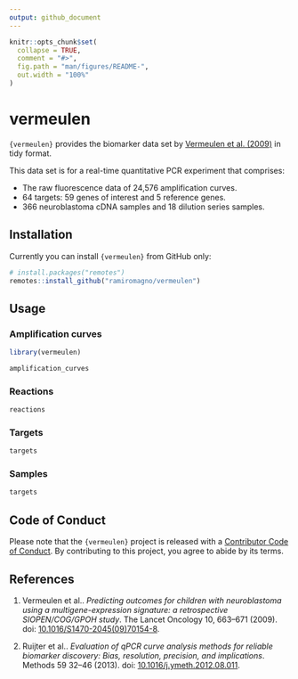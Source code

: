 ```yaml
---
output: github_document
---
```


<!-- README.md is generated from README.Rmd. Please edit that file -->

```r
knitr::opts_chunk$set(
  collapse = TRUE,
  comment = "#>",
  fig.path = "man/figures/README-",
  out.width = "100%"
)
```

# vermeulen

<!-- badges: start -->
<!-- badges: end -->

`{vermeulen}` provides the biomarker data set by [Vermeulen et al.
(2009)](https://doi.org/10.1016/S1470-2045(09)70154-8) in tidy format.

This data set is for a real-time quantitative PCR experiment that comprises:

- The raw fluorescence data of 24,576 amplification curves.
- 64 targets: 59 genes of interest and 5 reference genes.
- 366 neuroblastoma cDNA samples and 18 dilution series samples.

## Installation

Currently you can install `{vermeulen}` from GitHub only:

``` r
# install.packages("remotes")
remotes::install_github("ramiromagno/vermeulen")
```

## Usage

### Amplification curves

```r
library(vermeulen)

amplification_curves
```

### Reactions

```r
reactions
```

### Targets

```r
targets
```

### Samples

```r
targets
```

## Code of Conduct

Please note that the `{vermeulen}` project is released with a [Contributor Code of Conduct](https://contributor-covenant.org/version/2/1/CODE_OF_CONDUCT.html). By contributing to this project, you agree to abide by its terms.


## References

1. Vermeulen et al.. *Predicting outcomes for children with neuroblastoma using a multigene-expression signature: a retrospective SIOPEN/COG/GPOH study*. The Lancet Oncology 10, 663--671 (2009). doi: [10.1016/S1470-2045(09)70154-8](https://doi.org/10.1016/S1470-2045(09)70154-8).

2. Ruijter et al.. *Evaluation of qPCR curve analysis methods for reliable biomarker discovery: Bias, resolution, precision, and implications*. Methods 59 32--46 (2013). doi: [10.1016/j.ymeth.2012.08.011](https://doi.org/10.1016/j.ymeth.2012.08.011).
